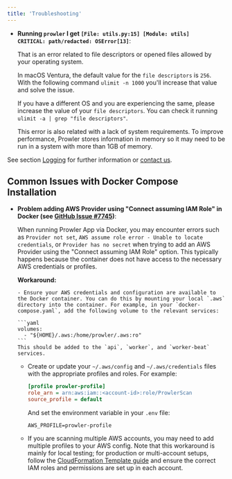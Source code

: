 ```yaml
---
title: 'Troubleshooting'
---
```


- **Running `prowler` I get `[File: utils.py:15] [Module: utils]	CRITICAL: path/redacted: OSError[13]`**:

    That is an error related to file descriptors or opened files allowed by your operating system.

    In macOS Ventura, the default value for the `file descriptors` is `256`. With the following command `ulimit -n 1000` you'll increase that value and solve the issue.

    If you have a different OS and you are experiencing the same, please increase the value of your `file descriptors`. You can check it running `ulimit -a | grep "file descriptors"`.

    This error is also related with a lack of system requirements. To improve performance, Prowler stores information in memory so it may need to be run in a system with more than 1GB of memory.


See section [Logging](/user-guide/prowler-cli/tutorials/logging) for further information or [contact us](/contact).

## Common Issues with Docker Compose Installation

- **Problem adding AWS Provider using "Connect assuming IAM Role" in Docker (see [GitHub Issue #7745](https://github.com/prowler-cloud/prowler/issues/7745))**:

    When running Prowler App via Docker, you may encounter errors such as `Provider not set`, `AWS assume role error - Unable to locate credentials`, or `Provider has no secret` when trying to add an AWS Provider using the "Connect assuming IAM Role" option. This typically happens because the container does not have access to the necessary AWS credentials or profiles.

    **Workaround:**

      - Ensure your AWS credentials and configuration are available to the Docker container. You can do this by mounting your local `.aws` directory into the container. For example, in your `docker-compose.yaml`, add the following volume to the relevant services:

      ```yaml
      volumes:
        - "${HOME}/.aws:/home/prowler/.aws:ro"
      ```
      This should be added to the `api`, `worker`, and `worker-beat` services.

    - Create or update your `~/.aws/config` and `~/.aws/credentials` files with the appropriate profiles and roles. For example:

      ```ini
      [profile prowler-profile]
      role_arn = arn:aws:iam::<account-id>:role/ProwlerScan
      source_profile = default
      ```
      And set the environment variable in your `.env` file:

      ```env
      AWS_PROFILE=prowler-profile
      ```

    - If you are scanning multiple AWS accounts, you may need to add multiple profiles to your AWS config. Note that this workaround is mainly for local testing; for production or multi-account setups, follow the [CloudFormation Template guide](https://github.com/prowler-cloud/prowler/issues/7745) and ensure the correct IAM roles and permissions are set up in each account.

